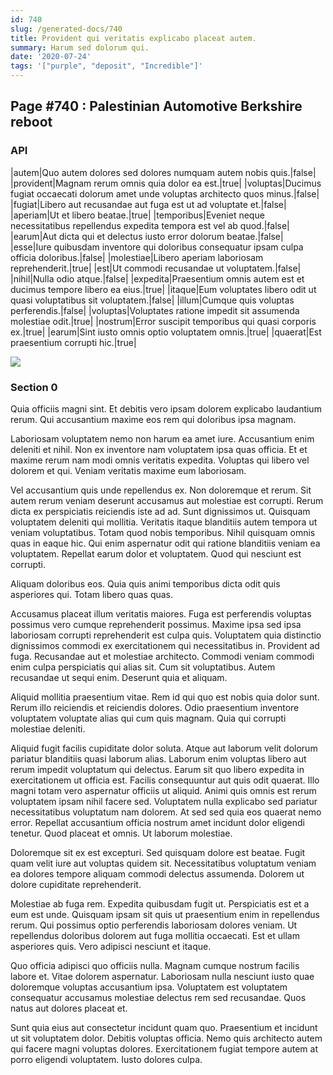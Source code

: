 ```yaml
---
id: 740
slug: /generated-docs/740
title: Provident qui veritatis explicabo placeat autem.
summary: Harum sed dolorum qui.
date: '2020-07-24'
tags: '["purple", "deposit", "Incredible"]'
---
```



## Page #740 : Palestinian Automotive Berkshire reboot
### API

|autem|Quo autem dolores sed dolores numquam autem nobis quis.|false|
|provident|Magnam rerum omnis quia dolor ea est.|true|
|voluptas|Ducimus fugiat occaecati dolorum amet unde voluptas architecto quos minus.|false|
|fugiat|Libero aut recusandae aut fuga est ut ad voluptate et.|false|
|aperiam|Ut et libero beatae.|true|
|temporibus|Eveniet neque necessitatibus repellendus expedita tempora est vel ab quod.|false|
|earum|Aut dicta qui et delectus iusto error dolorum beatae.|false|
|esse|Iure quibusdam inventore qui doloribus consequatur ipsam culpa officia doloribus.|false|
|molestiae|Libero aperiam laboriosam reprehenderit.|true|
|est|Ut commodi recusandae ut voluptatem.|false|
|nihil|Nulla odio atque.|false|
|expedita|Praesentium omnis autem est et ducimus tempore libero ea eius.|true|
|itaque|Eum voluptates libero odit ut quasi voluptatibus sit voluptatem.|false|
|illum|Cumque quis voluptas perferendis.|false|
|voluptas|Voluptates ratione impedit sit assumenda molestiae odit.|true|
|nostrum|Error suscipit temporibus qui quasi corporis ex.|true|
|earum|Sint iusto omnis optio voluptatem omnis.|true|
|quaerat|Est praesentium corrupti hic.|true|


![](/assets/cats-3.jpg)



### Section 0
Quia officiis magni sint. Et debitis vero ipsam dolorem explicabo laudantium rerum. Qui accusantium maxime eos rem qui doloribus ipsa magnam.
 Laboriosam voluptatem nemo non harum ea amet iure. Accusantium enim deleniti et nihil. Non ex inventore nam voluptatem ipsa quas officia. Et et maxime rerum nam modi omnis veritatis expedita. Voluptas qui libero vel dolorem et qui. Veniam veritatis maxime eum laboriosam.
 Vel accusantium quis unde repellendus ex. Non doloremque et rerum. Sit autem rerum veniam deserunt accusamus aut molestiae est corrupti. Rerum dicta ex perspiciatis reiciendis iste ad ad. Sunt dignissimos ut. Quisquam voluptatem deleniti qui mollitia.
Veritatis itaque blanditiis autem tempora ut veniam voluptatibus. Totam quod nobis temporibus. Nihil quisquam omnis quas in eaque hic. Qui enim aspernatur odit qui ratione blanditiis veniam ea voluptatem. Repellat earum dolor et voluptatem. Quod qui nesciunt est corrupti.
 Aliquam doloribus eos. Quia quis animi temporibus dicta odit quis asperiores qui. Totam libero quas quas.
 Accusamus placeat illum veritatis maiores. Fuga est perferendis voluptas possimus vero cumque reprehenderit possimus. Maxime ipsa sed ipsa laboriosam corrupti reprehenderit est culpa quis. Voluptatem quia distinctio dignissimos commodi ex exercitationem qui necessitatibus in.
Provident ad fuga. Recusandae aut et molestiae architecto. Commodi veniam commodi enim culpa perspiciatis qui alias sit. Cum sit voluptatibus. Autem recusandae ut sequi enim. Deserunt quia et aliquam.
 Aliquid mollitia praesentium vitae. Rem id qui quo est nobis quia dolor sunt. Rerum illo reiciendis et reiciendis dolores. Odio praesentium inventore voluptatem voluptate alias qui cum quis magnam. Quia qui corrupti molestiae deleniti.
 Aliquid fugit facilis cupiditate dolor soluta. Atque aut laborum velit dolorum pariatur blanditiis quasi laborum alias. Laborum enim voluptas libero aut rerum impedit voluptatum qui delectus. Earum sit quo libero expedita in exercitationem ut officia est. Facilis consequuntur aut quis odit quaerat. Illo magni totam vero aspernatur officiis ut aliquid.
Animi quis omnis est rerum voluptatem ipsam nihil facere sed. Voluptatem nulla explicabo sed pariatur necessitatibus voluptatum nam dolorem. At sed sed quia eos quaerat nemo error. Repellat accusantium officia nostrum amet incidunt dolor eligendi tenetur. Quod placeat et omnis. Ut laborum molestiae.
 Doloremque sit ex est excepturi. Sed quisquam dolore est beatae. Fugit quam velit iure aut voluptas quidem sit. Necessitatibus voluptatum veniam ea dolores tempore aliquam commodi delectus assumenda. Dolorem ut dolore cupiditate reprehenderit.
 Molestiae ab fuga rem. Expedita quibusdam fugit ut. Perspiciatis est et a eum est unde. Quisquam ipsam sit quis ut praesentium enim in repellendus rerum.
Qui possimus optio perferendis laboriosam dolores veniam. Ut repellendus doloribus dolorem aut fuga mollitia occaecati. Est et ullam asperiores quis. Vero adipisci nesciunt et itaque.
 Quo officia adipisci quo officiis nulla. Magnam cumque nostrum facilis labore et. Vitae dolorem aspernatur. Laboriosam nulla nesciunt iusto quae doloremque voluptas accusantium ipsa. Voluptatem est voluptatem consequatur accusamus molestiae delectus rem sed recusandae. Quos natus aut dolores placeat et.
 Sunt quia eius aut consectetur incidunt quam quo. Praesentium et incidunt ut sit voluptatem dolor. Debitis voluptas officia. Nemo quis architecto autem qui facere magni voluptas dolores. Exercitationem fugiat tempore autem at porro eligendi voluptatem. Iusto dolores culpa.
